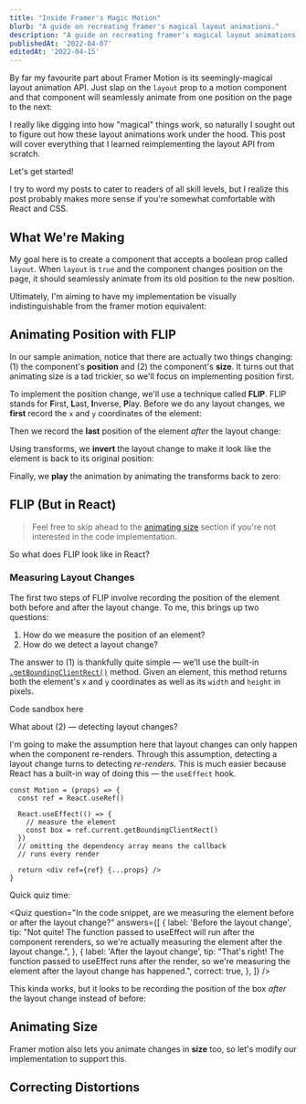 ```yaml
---
title: "Inside Framer's Magic Motion"
blurb: "A guide on recreating framer's magical layout animations."
description: "A guide on recreating framer's magical layout animations."
publishedAt: '2022-04-07'
editedAt: '2022-04-15'
---
```



By far my favourite part about Framer Motion is its seemingly-magical layout animation API. Just slap on the `layout` prop to a motion component and that component will seamlessly animate from one position on the page to the next:

I really like digging into how "magical" things work, so naturally I sought out to figure out how these layout animations work under the hood. This post will cover everything that I learned reimplementing the layout API from scratch.

Let's get started!

<Callout label="Intended Audience">

I try to word my posts to cater to readers of all skill levels, but I realize this post probably makes more sense if you're somewhat comfortable with React and CSS.

</Callout>

## What We're Making

My goal here is to create a component that accepts a boolean prop called `layout`. When `layout` is `true` and the component changes position on the page, it should seamlessly animate from its old position to the new position.

Ultimately, I'm aiming to have my implementation be visually indistinguishable from the framer motion equivalent:

## Animating Position with FLIP

In our sample animation, notice that there are actually two things changing: (1) the component's **position** and (2) the component's **size**. It turns out that animating size is a tad trickier, so we'll focus on implementing position first.

To implement the position change, we'll use a technique called **FLIP**. FLIP stands for **F**irst, **L**ast, **I**nverse, **P**lay. Before we do any layout changes, we **first** record the `x` and `y` coordinates of the element:

<First />

Then we record the **last** position of the element _after_ the layout change:

<Last />

Using transforms, we **invert** the layout change to make it look like the element is back to its original position:

<Invert />

Finally, we **play** the animation by animating the transforms back to zero:

<First />

## FLIP (But in React)

> Feel free to skip ahead to the [animating size](#animating-size) section if you're not interested in the code implementation.

So what does FLIP look like in React?

### Measuring Layout Changes

The first two steps of FLIP involve recording the position of the element both before and after the layout change. To me, this brings up two questions:

1. How do we measure the position of an element?
2. How do we detect a layout change?

The answer to (1) is thankfully quite simple — we'll use the built-in [`.getBoundingClientRect()`]() method. Given an element, this method returns both the element's `x` and `y` coordinates as well as its `width` and `height` in pixels.

<div>Code sandbox here</div>

What about (2) — detecting layout changes?

I'm going to make the assumption here that layout changes can only happen when the component re-renders. Through this assumption, detecting a layout change turns to detecting _re-renders_. This is much easier because React has a built-in way of doing this — the `useEffect` hook.

```tsx
const Motion = (props) => {
  const ref = React.useRef()

  React.useEffect(() => {
    // measure the element
    const box = ref.current.getBoundingClientRect()
  })
  // omitting the dependency array means the callback
  // runs every render

  return <div ref={ref} {...props} />
}
```

Quick quiz time:

<Quiz
  question="In the code snippet, are we measuring the element before or after the layout change?"
  answers={[
    {
      label: 'Before the layout change',
      tip: "Not quite! The function passed to useEffect will run after the component rerenders, so we're actually measuring the element after the layout change.",
    },
    {
      label: 'After the layout change',
      tip: "That's right! The function passed to useEffect runs after the render, so we're measuring the element after the layout change has happened.",
      correct: true,
    },
  ]}
/>

This kinda works, but it looks to be recording the position of the box _after_ the layout change instead of before:

<First />

## Animating Size

Framer motion also lets you animate changes in **size** too, so let's modify our implementation to support this.

## Correcting Distortions
